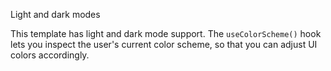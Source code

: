 
<RawH3>Light and dark modes</RawH3>

This template has light and dark mode support. The `useColorScheme()` hook lets you inspect the user's current color scheme, so that you can adjust UI colors accordingly.
